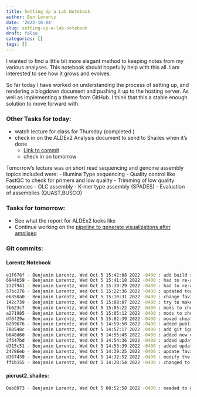 ```yaml
---
title: Setting Up a Lab Notebook
author: Ben Lorentz
date: '2022-10-04'
slug: setting-up-a-lab-notebook
draft: false
categories: []
tags: []
---
```

I wanted to find a little bit more elegant method to keeping notes from my various analyses. This notebook should hopefully help with this all. I am interested to see how it grows and evolves.

So far today I have worked on understanding the process of setting up, and rendering a blogdown document and pushing it up to the hosting server. As well as implementing a theme from GitHub. I think that this a stable enough solution to move forward with. 

### Other Tasks for today:

- watch lecture for class for Thursday (completed )
- check in on the ALDEx2 Analysis document to send to Shailes when it's done
  - [Link to commit](https://github.com/lorentzben/picrust2_shailes/commit/0ab89731173cf12d527517328967c6fe9753621a)
  - check in on tomorrow

Tomorrow's lecture was on short read sequencing and genome assembly topics included were:
  - Illumina Type sequencing
  - Quality control like FastQC to check for primers and low quality
  - Trimming of low quality sequences
  - OLC assembly
  - K-mer type assembly (SPADES)
  - Evaluation of assemblies (QUAST,BUSCO)
  

### Tasks for tomorrow: 
- See what the report for ALDEx2 looks like
- Continue working on the [pipeline to generate visualizations after ampliseq](https://github.com/lorentzben/ampliseqvis)

### Git commits:

#### Lorentz Notebook

```bash
e1f678f - Benjamin Lorentz, Wed Oct 5 15:42:08 2022 -0400 : add build rmd = true
6944b59 - Benjamin Lorentz, Wed Oct 5 15:41:18 2022 -0400 : had to re-add the theme
232f941 - Benjamin Lorentz, Wed Oct 5 15:39:29 2022 -0400 : had to re-add the theme
57bc276 - Benjamin Lorentz, Wed Oct 5 15:22:36 2022 -0400 : updated todays notes and added to cheatsheet
e6350a0 - Benjamin Lorentz, Wed Oct 5 15:10:31 2022 -0400 : change favicon in the template
142c739 - Benjamin Lorentz, Wed Oct 5 15:08:07 2022 -0400 : try to make cheatsheets show up in the right place
7b623c7 - Benjamin Lorentz, Wed Oct 5 15:05:22 2022 -0400 : mods to cheatsheets and about
a271985 - Benjamin Lorentz, Wed Oct 5 15:05:12 2022 -0400 : mods to cheatsheets and about
df6f29a - Benjamin Lorentz, Wed Oct 5 15:02:39 2022 -0400 : moved cheatsheets
b209676 - Benjamin Lorentz, Wed Oct 5 14:59:50 2022 -0400 : added public to gitignore
780548c - Benjamin Lorentz, Wed Oct 5 14:57:17 2022 -0400 : add git ignore
b648d60 - Benjamin Lorentz, Wed Oct 5 14:55:45 2022 -0400 : added new content
2f547bd - Benjamin Lorentz, Wed Oct 5 14:54:36 2022 -0400 : added updated links for homepage
d315c51 - Benjamin Lorentz, Wed Oct 5 14:53:39 2022 -0400 : added updated links for homepage
24786eb - Benjamin Lorentz, Wed Oct 5 14:39:25 2022 -0400 : update favicon
d367439 - Benjamin Lorentz, Wed Oct 5 14:32:52 2022 -0400 : modify the config.toml
ff1b155 - Benjamin Lorentz, Wed Oct 5 14:28:54 2022 -0400 : changed to hugo-tanka
```
#### picrust2_shailes:

```bash
0ab8973 - Benjamin Lorentz, Wed Oct 5 08:52:58 2022 -0400 : needed to generate the effect object for the larger glm
```